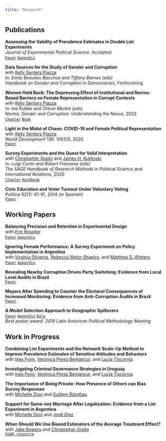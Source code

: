 ```yaml
---
title: "Research"
---
```


## Publications

<!-- Remember double space for line break -->

**Assessing the Validity of Prevalence Estimates in Double List Experiments**  
*Journal of Experimental Political Science*, Accepted  
[`Paper`](files/research/dle_test.pdf)   [`Appendix`](files/research/dle_test_appendix.pdf)

**Data Sources for the Study of Gender and Corruption**  
with [Kelly Senters Piazza](https://www.usafa.edu/facultyprofile/?smid=23816)  
In: *Emily Beaulieu Bacchus and Tiffany Barnes (eds)*  
*Handbook on Gender and Corruption in Democracies*, Forthcoming 

**Women Held Back: The Depressing Effect of Institutional and Norms-Based Barriers on Female Representation in Corrupt Contexts**  
with [Kelly Senters Piazza](https://www.usafa.edu/facultyprofile/?smid=23816)  
In: *Ina Kubbe and Ortrun Merkle (eds)*  
*Norms, Gender and Corruption: Understanding the Nexus*, 2022  
[`Chapter`](files/research/gender_corruption.pdf) [`Book`](https://www.e-elgar.com/shop/gbp/norms-gender-and-corruption-9781802205824.html)

**Light in the Midst of Chaos: COVID-19 and Female Political Representation**  
with [Kelly Senters Piazza](https://www.usafa.edu/facultyprofile/?smid=23816)  
*World Development* 136: 105125, 2020  
[`Paper`](https://doi.org/10.1016/j.worlddev.2020.105125)

**Survey Experiments and the Quest for Valid Interpretation**  
with [Christopher Grady](https://publish.illinois.edu/cdgrady2/) and [James H. Kuklinski](https://pol.illinois.edu/directory/profile/kuklinsk)  
In: *Luigi Curini and Robert Franzese (eds)*  
*The SAGE Handbook of Research Methods in Political Science and International Relations*, 2020  
[`Chapter`](files/research/sage_survey_experiments_chapter.pdf) [`Handbook`](https://us.sagepub.com/en-us/nam/the-sage-handbook-of-research-methods-in-political-science-and-international-relations/book262875)

**Civic Education and Voter Turnout Under Voluntary Voting**  
*Política* 52(1): 61-91, 2014 *(in Spanish)*  
[`Paper`](https://revistapolitica.uchile.cl/index.php/RP/article/view/33099/34813)



## Working Papers

**Balancing Precision and Retention in Experimental Design**  
with [Erin Rossiter](http://erossiter.com/)  
[`Paper`](https://gustavodiaz.org/files/research/precision_retention.pdf) [`Appendix`](https://gustavodiaz.org/files/research/precision_retention_appendix.pdf)

**Ignoring Female Performance: A Survey Experiment on Policy Implementation in Argentina**  
with [Virginia Oliveros](https://virginiaoliveros.com/), [Rebecca Weitz-Shapiro](https://vivo.brown.edu/display/rweitzsh), and [Matthew S. Winters](https://sites.google.com/site/mswinters1/)  
[`Paper`](https://gustavodiaz.org/files/research/gender_performance.pdf) [`Appendix`](https://gustavodiaz.org/files/research/gender_performance_appendix.pdf)

**Revealing Nearby Corruption Drives Party Switching: Evidence from Local Level Audits in Brazil**   
[`Paper`](files/research/nearby_corruption.pdf)

<!-- <br/> -->
<!-- [`[Appendix]`](files/research/nearby_corruption_appendix.pdf) -->

**Mayors Alter Spending to Counter the Electoral Consequences of Increased Monitoring: Evidence from Anti-Corruption Audits in Brazil**  
[`Paper`](files/research/audit_spending.pdf)

**A Model Selection Approach to Geographic Spillovers**  
[`Paper`](files/research/model_spillovers.pdf) [`Appendix`](files/research/model_spillovers_appendix.pdf) [`Data`](https://github.com/gustavo-diaz/model_interference_rep)  
*Best poster award. 2019 Latin American Political Methodology Meeting*


## Work in Progress

**Combining List Experiments and the Network Scale-Up Method to Improve Prevalence Estimates of Sensitive Attitudes and Behaviors**  
with [Ines Fynn](https://imfd.cl/en/investigador/ines-fynn/), [Verónica Pérez Bentancur](https://scholar.google.com/citations?user=wj21dxsAAAAJ&hl=en), and [Lucía Tiscornia](https://www.luciatiscornia.com/)


**Investigating Criminal Governance Strategies in Uruguay**  
with [Ines Fynn](https://imfd.cl/en/investigador/ines-fynn/), [Verónica Pérez Bentancur](https://scholar.google.com/citations?user=wj21dxsAAAAJ&hl=en), and [Lucía Tiscornia](https://www.luciatiscornia.com/)

**The Importance of Being Private: How Presence of Others can Bias Survey Responses**  
with [Michelle Dion](https://michelledion.com/) and [Guillem Riambau](http://guillemriambau.com/)

**Support for Same-sex Marriage After Legalization: Evidence from a List Experiment in Argentina**  
with [Michelle Dion](https://michelledion.com/) and [Jordi Diez](https://www.jordidiez.ca/)


**When Should We Use Biased Estimators of the Average Treatment Effect?**  
with [Jake Bowers](http://www.jakebowers.org/) and [Christopher Grady](https://publish.illinois.edu/cdgrady2/)  
[`EGAP resource`](https://egap.org/resource/sd-block-rand/)




